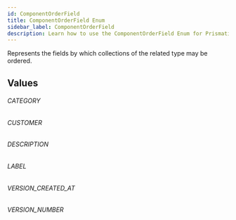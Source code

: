 ```yaml
---
id: ComponentOrderField
title: ComponentOrderField Enum
sidebar_label: ComponentOrderField
description: Learn how to use the ComponentOrderField Enum for Prismatic's API.
---
```


Represents the fields by which collections of the related type may be ordered.

## Values

###### CATEGORY

###### CUSTOMER

###### DESCRIPTION

###### LABEL

###### VERSION_CREATED_AT

###### VERSION_NUMBER
